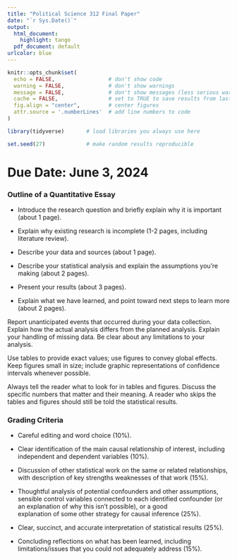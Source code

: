 ```yaml
---
title: "Political Science 312 Final Paper"
date: "`r Sys.Date()`"
output:
  html_document:
    highlight: tango
  pdf_document: default
urlcolor: blue
---
```


```r
knitr::opts_chunk$set(
  echo = FALSE,                 # don't show code
  warning = FALSE,              # don't show warnings
  message = FALSE,              # don't show messages (less serious warnings)
  cache = FALSE,                # set to TRUE to save results from last compilation
  fig.align = "center",         # center figures
  attr.source = '.numberLines'  # add line numbers to code
)

library(tidyverse)       # load libraries you always use here

set.seed(27)             # make random results reproducible
```

# Due Date: June 3, 2024

### Outline of a Quantitative Essay

-   Introduce the research question and briefly explain why it is
    important (about 1 page).

-   Explain why existing research is incomplete (1-2 pages, including literature review).

-   Describe your data and sources (about 1 page).

-   Describe your statistical analysis and explain the assumptions
    you're making (about 2 pages).

-   Present your results (about 3 pages).

-   Explain what we have learned, and point toward next steps to learn
    more (about 2 pages).

Report unanticipated events that occurred during your data collection.
Explain how the actual analysis differs from the planned analysis.
Explain your handling of missing data. Be clear about any limitations to
your analysis.

Use tables to provide exact values; use figures to convey global
effects. Keep figures small in size; include graphic representations of
confidence intervals whenever possible.

Always tell the reader what to look for in tables and figures. Discuss
the specific numbers that matter and their meaning. A reader who skips
the tables and figures should still be told the statistical results.

### Grading Criteria

-   Careful editing and word choice (10\%).

-   Clear identification of the main causal relationship of interest,
    including independent and dependent variables (10\%).

-   Discussion of other statistical work on the same or related
    relationships, with description of key strengths weaknesses of that
    work (15\%).

-   Thoughtful analysis of potential confounders and other assumptions, sensible control
    variables connected to each identified confounder (or an explanation of why this isn't possible), or a good     
    explanation of some other strategy for causal inference (25\%).

-   Clear, succinct, and accurate interpretation of statistical results (25\%).

-   Concluding reflections on what has been learned, including
    limitations/issues that you could not adequately address (15\%).
